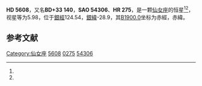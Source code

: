 {{Starbox begin
| name = HD 5608
}}
{{Starbox observe
| epoch = [[J2000.0|J2000.0]]
| constell = [[仙女座|仙女座]]<ref name=SIMBAD>{{cite web
 | url=http://simbad.u-strasbg.fr/simbad/sim-id?Ident=HR+275
 | title=Pulsating variable Star
 | publisher=Centre de Données astronomiques de Strasbourg
 | work=SIMBAD
 | accessdate=2012-07-13
 | archive-date=2021-08-31
 | archive-url=https://web.archive.org/web/20210831201449/https://simbad.u-strasbg.fr/simbad/sim-id?Ident=HR+275
 | dead-url=no
 }}</ref><ref name=DATA>{{cite web
 | url=http://vizier.u-strasbg.fr/viz-bin/VizieR-5?-out.add=.&-source=5050&-corr=PK=HR&-out.max=9999&HR=275
 | title=VizieR Detailed Page
 | accessdate=2012-07-13
 | archive-date=2019-02-16
 | archive-url=https://web.archive.org/web/20190216114240/http://vizier.u-strasbg.fr/viz-bin/VizieR-5?-out.add=.&-source=5050&-corr=PK=HR&-out.max=9999&HR=275
 | dead-url=no
 }}</ref>
| 星官 = 
| ra = {{RA|0|58|14.2}}<ref name=SIMBAD /><ref name=DATA />
| dec = {{DEC|+33|57|3}}<ref name=SIMBAD /><ref name=DATA />
| appmag_v = 5.98<ref name=SIMBAD /><ref name=DATA />
}}
{{Starbox character
| class = K0<ref name=SIMBAD /><ref name=DATA />
| b-v = 1<ref name=SIMBAD /><ref name=DATA />
| u-b = <ref name=SIMBAD /><ref name=DATA />
| r-i = <ref name=SIMBAD /><ref name=DATA />
| variable = 
}}
{{Starbox astrometry
| radial_v = 
| prop_mo_ra = -17
| parallax = 
| p_error = 
}}
{{Starbox catalog
| names =BD+33 140，[[SAO星表|SAO]] 54306，[[HD星表|HD]] 5608，[[HR星表|HR]] 275}}
{{Starbox reference |Simbad=HR+275}}
{{Starbox end}}

'''HD 5608'''，又名'''BD+33 140'''，'''SAO 54306'''、'''HR 275'''，是一颗[[仙女座|仙女座]]的恒星<ref name=SIMBAD /><ref name=DATA />，视星等为5.98，位于[[銀道座標系|銀經]]124.54，[[銀道座標系|銀緯]]-28.9，其[[B1900.0|B1900.0]]坐标为赤經{{RA|0|52|45.2}}，赤緯{{DEC|+33|-28.9|45}}。

== 参考文献 ==
{{reflist}}

{{star-stub}}

[[Category:仙女座|Category:仙女座]]
[[Category:HD和HDE天體|5608]]
[[Category:HR天體|0275]]
[[Category:SAO天體|54306]]